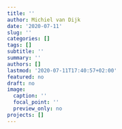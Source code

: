 ```yaml
---
title: ''
author: Michiel van Dijk
date: '2020-07-11'
slug: ''
categories: []
tags: []
subtitle: ''
summary: ''
authors: []
lastmod: '2020-07-11T17:40:57+02:00'
featured: no
draft: no
image:
  caption: ''
  focal_point: ''
  preview_only: no
projects: []
---
```

